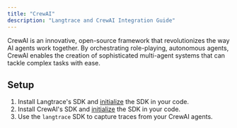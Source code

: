 ```yaml
---
title: "CrewAI"
description: "Langtrace and CrewAI Integration Guide"
---
```


CrewAI is an innovative, open-source framework that revolutionizes the way AI agents work together. By orchestrating role-playing, autonomous agents, CrewAI enables the creation of sophisticated multi-agent systems that can tackle complex tasks with ease.

## Setup

1. Install Langtrace's SDK and [initialize](/quickstart) the SDK in your code.
2. Install CrewAI's SDK and [initialize](https://docs.crewai.com/how-to/Installing-CrewAI/) the SDK in your code.
3. Use the `langtrace` SDK to capture traces from your CrewAI agents.
